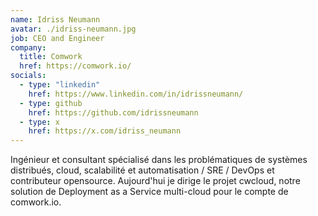 ```yaml
---
name: Idriss Neumann
avatar: ./idriss-neumann.jpg
job: CEO and Engineer
company:
  title: Comwork
  href: https://comwork.io/
socials:
  - type: "linkedin"
    href: https://www.linkedin.com/in/idrissneumann/
  - type: github
    href: https://github.com/idrissneumann
  - type: x
    href: https://x.com/idriss_neumann
---
```


Ingénieur et consultant spécialisé dans les problématiques de systèmes distribués, cloud, scalabilité et automatisation / SRE / DevOps et contributeur 
opensource. Aujourd'hui je dirige le projet cwcloud, notre solution de Deployment as a Service multi-cloud pour le compte de comwork.io.